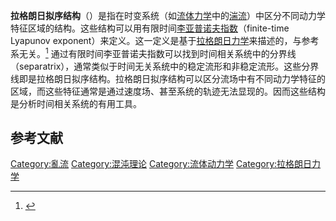 '''拉格朗日拟序结构'''（{{lang|en|Lagrangian coherent structure}}）是指在时变系统（如[[流体力学|流体力学]]中的[[湍流|湍流]]）中区分不同动力学特征区域的结构。这些结构可以用有限时间[[李亚普诺夫指数|李亚普诺夫指数]]（finite-time Lyapunov exponent）来定义。这一定义是基于[[拉格朗日力学|拉格朗日力学]]来描述的，与参考系无关。<ref>{{cite web|url=http://www.cds.caltech.edu/~shawn/LCS-tutorial/overview.html|title=Lagrangian coherent structure tutorial|last=Shadden|first=Shawn C.|date=2005-04-15|accessdate=2009-11-17|archive-url=https://web.archive.org/web/20091129014426/http://www.cds.caltech.edu/~shawn/LCS-tutorial/overview.html|archive-date=2009-11-29|dead-url=yes}}</ref> 通过有限时间李亚普诺夫指数可以找到时间相关系统中的分界线（separatrix），通常类似于时间无关系统中的稳定流形和非稳定流形。这些分界线即是拉格朗日拟序结构。拉格朗日拟序结构可以区分流场中有不同动力学特征的区域，而这些特征通常是通过速度场、甚至系统的轨迹无法显现的。因而这些结构是分析时间相关系统的有用工具。

== 参考文献 ==
{{reflist}}

{{物理小作品}}
[[Category:亂流|Category:亂流]]
[[Category:混沌理论|Category:混沌理论]]
[[Category:流体动力学|Category:流体动力学]]
[[Category:拉格朗日力学|Category:拉格朗日力学]]